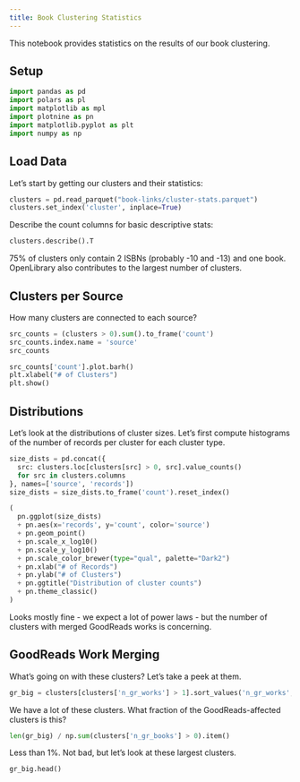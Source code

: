```yaml
---
title: Book Clustering Statistics
---
```



This notebook provides statistics on the results of our book clustering.


## Setup

```python
import pandas as pd
import polars as pl
import matplotlib as mpl
import plotnine as pn
import matplotlib.pyplot as plt
import numpy as np
```

## Load Data

Let's start by getting our clusters and their statistics:

```python
clusters = pd.read_parquet("book-links/cluster-stats.parquet")
clusters.set_index('cluster', inplace=True)
```

Describe the count columns for basic descriptive stats:

```python
clusters.describe().T
```

75% of clusters only contain 2 ISBNs (probably -10 and -13) and one book. OpenLibrary also contributes to the largest number of clusters.

## Clusters per Source

How many clusters are connected to each source?

```python
src_counts = (clusters > 0).sum().to_frame('count')
src_counts.index.name = 'source'
src_counts
```


```python
src_counts['count'].plot.barh()
plt.xlabel("# of Clusters")
plt.show()
```

## Distributions

Let's look at the distributions of cluster sizes.  Let's first compute histograms
of the number of records per cluster for each cluster type.

```python
size_dists = pd.concat({
  src: clusters.loc[clusters[src] > 0, src].value_counts()
  for src in clusters.columns
}, names=['source', 'records'])
size_dists = size_dists.to_frame('count').reset_index()
```

```python
(
  pn.ggplot(size_dists)
  + pn.aes(x='records', y='count', color='source')
  + pn.geom_point()
  + pn.scale_x_log10()
  + pn.scale_y_log10()
  + pn.scale_color_brewer(type="qual", palette="Dark2")
  + pn.xlab("# of Records")
  + pn.ylab("# of Clusters")
  + pn.ggtitle("Distribution of cluster counts")
  + pn.theme_classic()
)
```


Looks mostly fine - we expect a lot of power laws - but the number of clusters with merged GoodReads works is concerning.

## GoodReads Work Merging

What's going on with these clusters? Let's take a peek at them.

```python
gr_big = clusters[clusters['n_gr_works'] > 1].sort_values('n_gr_works', ascending=False)
```

We have a lot of these clusters. What fraction of the GoodReads-affected clusters is this?

```python
len(gr_big) / np.sum(clusters['n_gr_books'] > 0).item()
```

Less than 1%. Not bad, but let's look at these largest clusters.

```python
gr_big.head()
```
